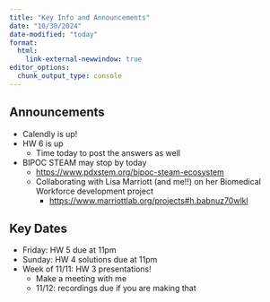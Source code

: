 ```yaml
---
title: "Key Info and Announcements"
date: "10/30/2024"
date-modified: "today"
format: 
  html:
    link-external-newwindow: true
editor_options: 
  chunk_output_type: console
---
```


## Announcements

-   Calendly is up!
- HW 6 is up
  - Time today to post the answers as well
- BIPOC STEAM may stop by today
  - <https://www.pdxstem.org/bipoc-steam-ecosystem>
  - Collaborating with Lisa Marriott (and me!!) on her Biomedical Workforce development project
    - <https://www.marriottlab.org/projects#h.babnuz70wlkl>
  

## Key Dates

- Friday: HW 5 due at 11pm
- Sunday: HW 4 solutions due at 11pm
- Week of 11/11: HW 3 presentations!
  - Make a meeting with me
  - 11/12: recordings due if you are making that

